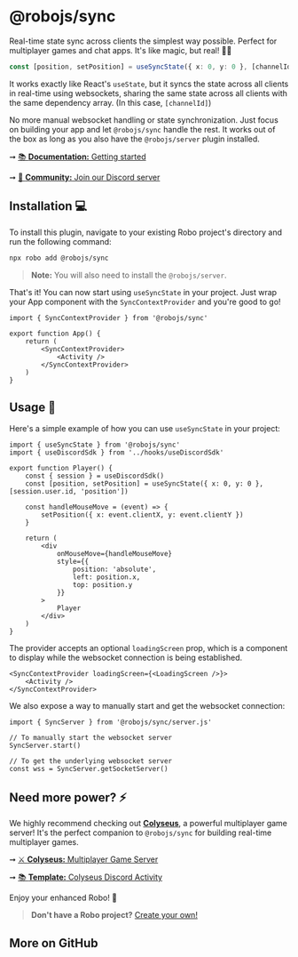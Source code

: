 
# @robojs/sync

Real-time state sync across clients the simplest way possible. Perfect for multiplayer games and chat apps. It's like magic, but real! 🎩✨

```ts
const [position, setPosition] = useSyncState({ x: 0, y: 0 }, [channelId])
```

It works exactly like React's `useState`, but it syncs the state across all clients in real-time using websockets, sharing the same state across all clients with the same dependency array. (In this case, `[channelId]`)

No more manual websocket handling or state synchronization. Just focus on building your app and let `@robojs/sync` handle the rest. It works out of the box as long as you also have the `@robojs/server` plugin installed.

➞ [📚 **Documentation:** Getting started](https://docs.roboplay.dev/docs/getting-started)

➞ [🚀 **Community:** Join our Discord server](https://roboplay.dev/discord)

## Installation 💻

To install this plugin, navigate to your existing Robo project's directory and run the following command:

```bash
npx robo add @robojs/sync
```

> **Note:** You will also need to install the `@robojs/server`.

That's it! You can now start using `useSyncState` in your project. Just wrap your App component with the `SyncContextProvider` and you're good to go!

```tsx
import { SyncContextProvider } from '@robojs/sync'

export function App() {
	return (
		<SyncContextProvider>
			<Activity />
		</SyncContextProvider>
	)
}
```

## Usage 🎨

Here's a simple example of how you can use `useSyncState` in your project:

```tsx
import { useSyncState } from '@robojs/sync'
import { useDiscordSdk } from '../hooks/useDiscordSdk'

export function Player() {
	const { session } = useDiscordSdk()
	const [position, setPosition] = useSyncState({ x: 0, y: 0 }, [session.user.id, 'position'])

	const handleMouseMove = (event) => {
		setPosition({ x: event.clientX, y: event.clientY })
	}

	return (
		<div
			onMouseMove={handleMouseMove}
			style={{
				position: 'absolute',
				left: position.x,
				top: position.y
			}}
		>
			Player
		</div>
	)
}
```

The provider accepts an optional `loadingScreen` prop, which is a component to display while the websocket connection is being established.

```tsx
<SyncContextProvider loadingScreen={<LoadingScreen />}>
	<Activity />
</SyncContextProvider>
```

We also expose a way to manually start and get the websocket connection:

```tsx
import { SyncServer } from '@robojs/sync/server.js'

// To manually start the websocket server
SyncServer.start()

// To get the underlying websocket server
const wss = SyncServer.getSocketServer()
```

## Need more power? ⚡

We highly recommend checking out [**Colyseus**](https://colyseus.io/), a powerful multiplayer game server! It's the perfect companion to `@robojs/sync` for building real-time multiplayer games.

➞ [⚔ **Colyseus:** Multiplayer Game Server](https://colyseus.io/)

➞ [📚 **Template:** Colyseus Discord Activity](https://github.com/Wave-Play/robo.js/tree/main/templates/activity-ts-colyseus-react)

Enjoy your enhanced Robo! 🚀

> **Don't have a Robo project?** [Create your own!](https://docs.roboplay.dev/docs/getting-started)


## More on GitHub

<CardContainer><Card href="https://github.com/Wave-Play/robo.js/tree/main/packages/plugin-sync" title="🔗 GitHub Repository" description="Explore source code on GitHub."/></CardContainer>
